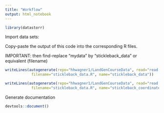 ```yaml
---
title: "Workflow"
output: html_notebook
---
```




```r
library(datastorr)
```

Import data sets:

Copy-paste the output of this code into the corresponding R files.

IMPORTANT: then find-replace "mydata" by "stickleback_data" or equivalent (filename)

```r
writeLines(autogenerate(repo="hhwagner1/LandGenCourseData", read="read.table",
            filename="stickleback_data.R", name="stickleback_data"))
```


```r
writeLines(autogenerate(repo="hhwagner1/LandGenCourseData", read="read.csv",
            filename="stickleback_data.R", name="stickleback_coordinates"))
```


Generate documentation

```r
devtools::document()
```

